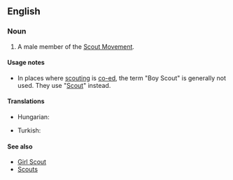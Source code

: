 ==English==

===Noun===
{{en-noun|sg=[[boy|Boy]] [[Scout]]}}

# A male member of the [[w:Scouting|Scout Movement]].

====Usage notes====
* In places where [[scouting]] is [[co-ed]], the term "Boy Scout" is generally not used. They use "[[Scout]]" instead.

====Translations====
{{trans-top|a member of the Scout Movement}}
* Hungarian: {{t-|hu|cserkészfiú}}
{{trans-mid}}
* Turkish: {{t|tr|izci}}
{{trans-bottom}}

====See also====
* [[Girl Scout]]
* [[Scouts]]